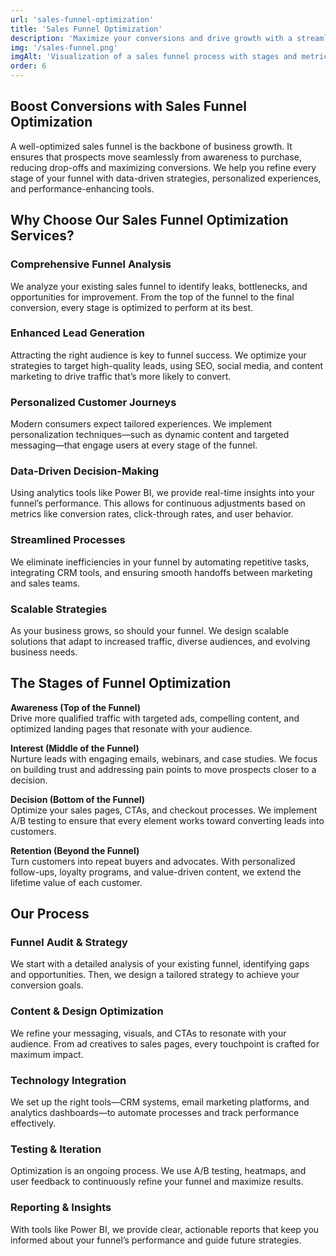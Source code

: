```yaml
---
url: 'sales-funnel-optimization'
title: 'Sales Funnel Optimization'
description: 'Maximize your conversions and drive growth with a streamlined, data-driven approach to sales funnel optimization.'
img: '/sales-funnel.png'
imgAlt: 'Visualization of a sales funnel process with stages and metrics'
order: 6
---
```


## Boost Conversions with Sales Funnel Optimization

A well-optimized sales funnel is the backbone of business growth. It ensures that prospects move seamlessly from awareness to purchase, reducing drop-offs and maximizing conversions. We help you refine every stage of your funnel with data-driven strategies, personalized experiences, and performance-enhancing tools.

## Why Choose Our Sales Funnel Optimization Services?

### Comprehensive Funnel Analysis  
We analyze your existing sales funnel to identify leaks, bottlenecks, and opportunities for improvement. From the top of the funnel to the final conversion, every stage is optimized to perform at its best.

### Enhanced Lead Generation  
Attracting the right audience is key to funnel success. We optimize your strategies to target high-quality leads, using SEO, social media, and content marketing to drive traffic that’s more likely to convert.

### Personalized Customer Journeys  
Modern consumers expect tailored experiences. We implement personalization techniques—such as dynamic content and targeted messaging—that engage users at every stage of the funnel.

### Data-Driven Decision-Making  
Using analytics tools like Power BI, we provide real-time insights into your funnel’s performance. This allows for continuous adjustments based on metrics like conversion rates, click-through rates, and user behavior.

### Streamlined Processes  
We eliminate inefficiencies in your funnel by automating repetitive tasks, integrating CRM tools, and ensuring smooth handoffs between marketing and sales teams.

### Scalable Strategies  
As your business grows, so should your funnel. We design scalable solutions that adapt to increased traffic, diverse audiences, and evolving business needs.

## The Stages of Funnel Optimization

**Awareness (Top of the Funnel)**  
Drive more qualified traffic with targeted ads, compelling content, and optimized landing pages that resonate with your audience.

**Interest (Middle of the Funnel)**  
Nurture leads with engaging emails, webinars, and case studies. We focus on building trust and addressing pain points to move prospects closer to a decision.

**Decision (Bottom of the Funnel)**  
Optimize your sales pages, CTAs, and checkout processes. We implement A/B testing to ensure that every element works toward converting leads into customers.

**Retention (Beyond the Funnel)**  
Turn customers into repeat buyers and advocates. With personalized follow-ups, loyalty programs, and value-driven content, we extend the lifetime value of each customer.

## Our Process

### Funnel Audit & Strategy  
We start with a detailed analysis of your existing funnel, identifying gaps and opportunities. Then, we design a tailored strategy to achieve your conversion goals.

### Content & Design Optimization  
We refine your messaging, visuals, and CTAs to resonate with your audience. From ad creatives to sales pages, every touchpoint is crafted for maximum impact.

### Technology Integration  
We set up the right tools—CRM systems, email marketing platforms, and analytics dashboards—to automate processes and track performance effectively.

### Testing & Iteration  
Optimization is an ongoing process. We use A/B testing, heatmaps, and user feedback to continuously refine your funnel and maximize results.

### Reporting & Insights  
With tools like Power BI, we provide clear, actionable reports that keep you informed about your funnel’s performance and guide future strategies.
